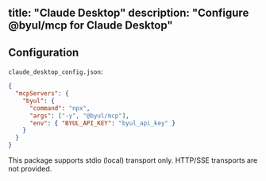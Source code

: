 title: "Claude Desktop"
description: "Configure @byul/mcp for Claude Desktop"
---

## Configuration

`claude_desktop_config.json`:

```json
{
  "mcpServers": {
    "byul": {
      "command": "npx",
      "args": ["-y", "@byul/mcp"],
      "env": { "BYUL_API_KEY": "byul_api_key" }
    }
  }
}
```

<Info>
This package supports stdio (local) transport only. HTTP/SSE transports are not provided.
</Info>


